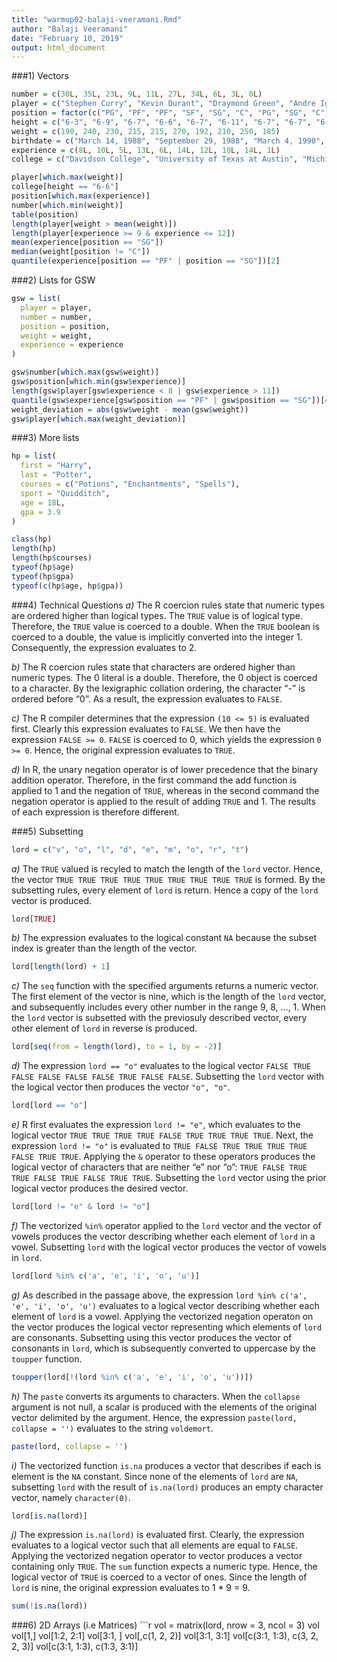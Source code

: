 ```yaml
---
title: "warmup02-balaji-veeramani.Rmd"
author: "Balaji Veeramani"
date: "February 10, 2019"
output: html_document
---
```


###1) Vectors
```r
number = c(30L, 35L, 23L, 9L, 11L, 27L, 34L, 6L, 3L, 0L)
player = c("Stephen Curry", "Kevin Durant", "Draymond Green", "Andre Iguodala", "Klay Thompson", "Zaza Pachulia", "Shaun Livingston", "Nick Young", "David West", "Patrick McCaw")
position = factor(c("PG", "PF", "PF", "SF", "SG", "C", "PG", "SG", "C", "SG"))
height = c("6-3", "6-9", "6-7", "6-6", "6-7", "6-11", "6-7", "6-7", "6-9", "6-7")
weight = c(190, 240, 230, 215, 215, 270, 192, 210, 250, 185)
birthdate = c("March 14, 1988", "September 29, 1988", "March 4, 1990", "January 28, 1984", "February 8, 1990", "February 10, 1984", "September 11, 1985", "June 1, 1985", "August 29, 1980", "October 25, 1995")
experience = c(8L, 10L, 5L, 13L, 6L, 14L, 12L, 10L, 14L, 1L)
college = c("Davidson College", "University of Texas at Austin", "Michigan State University", "University of Arizona", "Washington State University", NA, NA, "University of SOuthern California", "Xavier University", "University of Nevada, Las Vegas")
```

```r
player[which.max(weight)]
college[height == "6-6"]
position[which.max(experience)]
number[which.min(weight)]
table(position)
length(player[weight > mean(weight)])
length(player[experience >= 9 & experience <= 12])
mean(experience[position == "SG"])
median(weight[position != "C"])
quantile(experience[position == "PF" | position == "SG"])[2]
```

###2) Lists for GSW
```r
gsw = list(
  player = player,
  number = number,
  position = position,
  weight = weight,
  experience = experience
)
```

```r
gsw$number[which.max(gsw$weight)]
gsw$position[which.min(gsw$experience)]
length(gsw$player[gsw$experience < 8 | gsw$experience > 11])
quantile(gsw$experience[gsw$position == "PF" | gsw$position == "SG"])[4]
weight_deviation = abs(gsw$weight - mean(gsw$weight))
gsw$player[which.max(weight_deviation)]
```

###3) More lists
```r
hp = list(
  first = "Harry",
  last = "Potter",
  courses = c("Potions", "Enchantments", "Spells"),
  sport = "Quidditch",
  age = 18L,
  gpa = 3.9
)
```

```r
class(hp)
length(hp)
length(hp$courses)
typeof(hp$age)
typeof(hp$gpa)
typeof(c(hp$age, hp$gpa))
```

###4) Technical Questions
*a)* The R coercion rules state that numeric types are ordered higher than logical types. The `TRUE` value is of logical type. Therefore, the `TRUE` value is coerced to a double. When the `TRUE` boolean  is coerced to a double, the value is implicitly converted into the integer 1. Consequently, the expression evaluates to 2.

*b)* The R coercion rules state that characters are ordered higher than numeric types. The 0 literal is a double. Therefore, the 0 object is coerced to a character. By the lexigraphic collation ordering, the character "-" is ordered before "0". As a result, the expression evaluates to `FALSE`.

*c)* The R compiler determines that the expression `(10 <= 5)` is evaluated first. Clearly this expression evaluates to `FALSE`. We then have the expression `FALSE >= 0`. `FALSE` is coerced to 0, which yields the expression `0 >= 0`. Hence, the original expression evaluates to `TRUE`.

*d)* In R, the unary negation operator is of lower precedence that the binary addition operator. Therefore, in the first command the add function is applied to 1 and the negation of `TRUE`, whereas in the second command the negation operator is applied to the result of adding `TRUE` and 1. The results of each expression is therefore different.

###5) Subsetting
```r
lord = c("v", "o", "l", "d", "e", "m", "o", "r", "t")
```

*a)* The `TRUE` valued is recyled to match the length of the `lord` vector. Hence, the vector `TRUE TRUE TRUE TRUE TRUE TRUE TRUE TRUE TRUE` is formed. By the subsetting rules, every element of `lord` is return. Hence a copy of the `lord` vector is produced.
``` r
lord[TRUE]
```

*b)* The expression evaluates to the logical constant `NA` because the subset index is greater than the length of the vector. 
``` r
lord[length(lord) + 1]
```

*c)* The `seq` function with the specified arguments returns a numeric vector. The first element of the vector is nine, which is the length of the `lord` vector, and subsequently includes every other number in the range 9, 8, ..., 1. When the `lord` vector is subsetted with the previosuly described vector, every other element of `lord` in reverse is produced.
``` r
lord[seq(from = length(lord), to = 1, by = -2)]
```

*d)* The expression `lord == "o"` evaluates to the logical vector `FALSE TRUE FALSE FALSE FALSE FALSE TRUE FALSE FALSE`. Subsetting the `lord` vector with the logical vector then produces the vector `"o", "o"`. 
```r
lord[lord == "o"]
```

*e)* R first evaluates the expression `lord != "e"`, which evaluates to the logical vector `TRUE TRUE TRUE TRUE FALSE TRUE TRUE TRUE TRUE`. Next, the expression `lord != "o"` is evaluated to `TRUE FALSE TRUE TRUE TRUE TRUE FALSE TRUE TRUE`. Applying the `&` operator to these operators produces the logical vector of characters that are neither "e" nor "o": `TRUE FALSE TRUE TRUE FALSE TRUE FALSE TRUE TRUE`. Subsetting the `lord` vector using the prior logical vector produces the desired vector.
```r
lord[lord != "e" & lord != "o"]
```

*f)* The vectorized `%in%` operator applied to the `lord` vector and the vector of vowels produces the vector describing whether each element of `lord` in a vowel. Subsetting `lord` with the logical vector produces the vector of vowels in `lord`.
```r
lord[lord %in% c('a', 'e', 'i', 'o', 'u')]
```

*g)* As described in the passage above, the expression `lord %in% c('a', 'e', 'i', 'o', 'u')` evaluates to a logical vector describing whether each element of `lord` is a vowel. Applying the vectorized negation operaton on the vector produces the logical vector representing which elements of `lord` are consonants. Subsetting using this vector produces the vector of consonants in `lord`, which is subsequently converted to uppercase by the `toupper` function.
```r
toupper(lord[!(lord %in% c('a', 'e', 'i', 'o', 'u'))])
```

*h)* The `paste` converts its arguments to characters. When the `collapse` argument is not null, a scalar is produced with the elements of the original vector delimited by the argument. Hence, the expression `paste(lord, collapse = '')` evaluates to the string `voldemort`.
```r
paste(lord, collapse = '')
```

*i)* The vectorized function `is.na` produces a vector that describes if each is element is the `NA` constant. Since none of the elements of `lord` are `NA`, subsetting `lord` with the result of `is.na(lord)` produces an empty character vector, namely `character(0)`.
```r
lord[is.na(lord)]
```

*j)* The expression `is.na(lord)` is evaluated first. Clearly, the expression evaluates to a logical vector such that all elements are equal to `FALSE`. Applying the vectorized negation operator to vector produces a vector containing only `TRUE`. The `sum` function expects a numeric type. Hence, the logical vector of `TRUE` is coerced to a vector of ones. Since the length of `lord` is nine, the original expression evaluates to 1 * 9 = 9. 
```r
sum(!is.na(lord))
```

###6) 2D Arrays (i.e Matrices)
```r
vol = matrix(lord, nrow = 3, ncol = 3)
vol
vol[1,]
vol[1:2, 2:1]
vol[3:1, ]
vol[,c(1, 2, 2)]
vol[3:1, 3:1]
vol[c(3:1, 1:3), c(3, 2, 2, 3)]
vol[c(3:1, 1:3), c(1:3, 3:1)]
